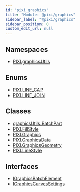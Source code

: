 ```yaml
---
id: "pixi_graphics"
title: "Module: @pixi/graphics"
sidebar_label: "@pixi/graphics"
sidebar_position: 0
custom_edit_url: null
---
```

## Namespaces
* [PIXI.graphicsUtils](../namespaces/PIXI.graphicsUtils.pixi_graphics)
## Enums
* [PIXI.LINE_CAP](../enums/PIXI.LINE_CAP.pixi_graphics)
* [PIXI.LINE_JOIN](../enums/PIXI.LINE_JOIN.pixi_graphics)
## Classes
* [graphicsUtils.BatchPart](../classes/graphicsUtils.BatchPart.pixi_graphics)
* [PIXI.FillStyle](../classes/PIXI.FillStyle.pixi_graphics)
* [PIXI.Graphics](../classes/PIXI.Graphics.pixi_graphics)
* [PIXI.GraphicsData](../classes/PIXI.GraphicsData.pixi_graphics)
* [PIXI.GraphicsGeometry](../classes/PIXI.GraphicsGeometry.pixi_graphics)
* [PIXI.LineStyle](../classes/PIXI.LineStyle.pixi_graphics)
## Interfaces
* [IGraphicsBatchElement](../interfaces/IGraphicsBatchElement.pixi_graphics)
* [IGraphicsCurvesSettings](../interfaces/IGraphicsCurvesSettings.pixi_graphics)

    